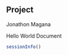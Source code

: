 %\VignetteEngine{knitr::knitr}
%\VignetteIndexEntry{project vignette}

## Project

Jonathon Magana

Hello World Document

```r
sessionInfo()
```
